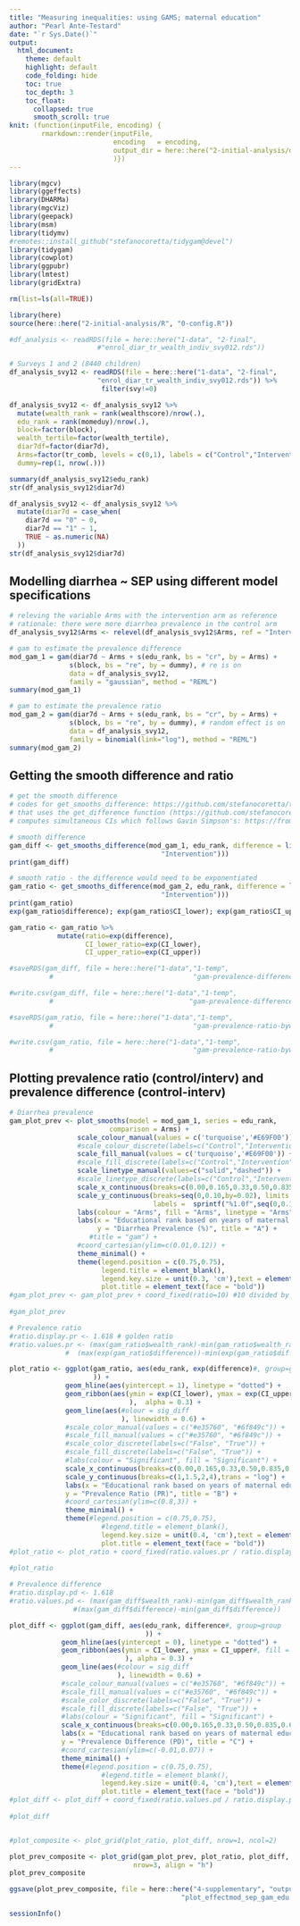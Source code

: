 ```yaml
---
title: "Measuring inequalities: using GAMS; maternal education"
author: "Pearl Ante-Testard"
date: "`r Sys.Date()`"
output: 
  html_document:
    theme: default
    highlight: default
    code_folding: hide
    toc: true
    toc_depth: 3
    toc_float:
      collapsed: true
      smooth_scroll: true
knit: (function(inputFile, encoding) {
        rmarkdown::render(inputFile, 
                          encoding   = encoding, 
                          output_dir = here::here("2-initial-analysis/output")
                          )})
---
```


```r
library(mgcv)
library(ggeffects)
library(DHARMa)
library(mgcViz)
library(geepack)
library(msm)
library(tidymv)
#remotes::install_github("stefanocoretta/tidygam@devel")
library(tidygam)
library(cowplot)
library(ggpubr)
library(lmtest)
library(gridExtra)

```

```r

rm(list=ls(all=TRUE))

```

```r

library(here)
source(here::here("2-initial-analysis/R", "0-config.R"))

```

```r

#df_analysis <- readRDS(file = here::here("1-data", "2-final",
                      #"enrol_diar_tr_wealth_indiv_svy012.rds"))

# Surveys 1 and 2 (8440 children)
df_analysis_svy12 <- readRDS(file = here::here("1-data", "2-final",
                      "enrol_diar_tr_wealth_indiv_svy012.rds")) %>%
                       filter(svy!=0)

```


```r

df_analysis_svy12 <- df_analysis_svy12 %>%
  mutate(wealth_rank = rank(wealthscore)/nrow(.),
  edu_rank = rank(momeduy)/nrow(.),
  block=factor(block),
  wealth_tertile=factor(wealth_tertile),
  diar7df=factor(diar7d),
  Arms=factor(tr_comb, levels = c(0,1), labels = c("Control","Intervention")),
  dummy=rep(1, nrow(.)))

summary(df_analysis_svy12$edu_rank)
str(df_analysis_svy12$diar7d)


```

```r

df_analysis_svy12 <- df_analysis_svy12 %>%
  mutate(diar7d = case_when(
    diar7d == "0" ~ 0,
    diar7d == "1" ~ 1,
    TRUE ~ as.numeric(NA)
  ))
str(df_analysis_svy12$diar7d)

```

## Modelling diarrhea ~ SEP using different model specifications

```r

# releving the variable Arms with the intervention arm as reference
# rationale: there were more diarrhea prevalence in the control arm
df_analysis_svy12$Arms <- relevel(df_analysis_svy12$Arms, ref = "Intervention")

# gam to estimate the prevalence difference
mod_gam_1 = gam(diar7d ~ Arms + s(edu_rank, bs = "cr", by = Arms) +
               s(block, bs = "re", by = dummy), # re is on
               data = df_analysis_svy12,
               family = "gaussian", method = "REML")
summary(mod_gam_1)

# gam to estimate the prevalence ratio
mod_gam_2 = gam(diar7d ~ Arms + s(edu_rank, bs = "cr", by = Arms) +
               s(block, bs = "re", by = dummy), # random effect is on
               data = df_analysis_svy12,
               family = binomial(link="log"), method = "REML")
summary(mod_gam_2)

```

## Getting the smooth difference and ratio

```r

# get the smooth difference
# codes for get_smooths_difference: https://github.com/stefanocoretta/tidymv/blob/main/R/plotting.R 
# that uses the get_difference function (https://github.com/stefanocoretta/tidymv/blob/main/R/imported-fun.R)
# computes simultaneous CIs which follows Gavin Simpson's: https://fromthebottomoftheheap.net/2016/12/15/simultaneous-interval-revisited/

# smooth difference
gam_diff <- get_smooths_difference(mod_gam_1, edu_rank, difference = list(Arms = c("Control",
                                      "Intervention")))
print(gam_diff)

# smooth ratio - the difference would need to be exponentiated
gam_ratio <- get_smooths_difference(mod_gam_2, edu_rank, difference = list(Arms = c("Control",
                                      "Intervention")))
print(gam_ratio)
exp(gam_ratio$difference); exp(gam_ratio$CI_lower); exp(gam_ratio$CI_upper)

gam_ratio <- gam_ratio %>%
            mutate(ratio=exp(difference),
                   CI_lower_ratio=exp(CI_lower),
                   CI_upper_ratio=exp(CI_upper))

#saveRDS(gam_diff, file = here::here("1-data","1-temp",
          #                                   "gam-prevalence-difference-bywealthrank.RDS"))

#write.csv(gam_diff, file = here::here("1-data","1-temp",
          #                                  "gam-prevalence-difference-bywealthrank.csv"))

#saveRDS(gam_ratio, file = here::here("1-data","1-temp",
          #                                   "gam-prevalence-ratio-bywealthrank.RDS"))

#write.csv(gam_ratio, file = here::here("1-data","1-temp",
          #                                   "gam-prevalence-ratio-bywealthrank.csv"))
```

## Plotting prevalence ratio (control/interv) and prevalence difference (control-interv)


```r

# Diarrhea prevalence
gam_plot_prev <- plot_smooths(model = mod_gam_1, series = edu_rank, 
                         comparison = Arms) +
                 scale_colour_manual(values = c('turquoise','#E69F00')) + 
                 #scale_colour_discrete(labels=c("Control","Intervention")) +
                 scale_fill_manual(values = c('turquoise','#E69F00')) + 
                 #scale_fill_discrete(labels=c("Control","Intervention")) + 
                 scale_linetype_manual(values=c("solid","dashed")) +
                 #scale_linetype_discrete(labels=c("Control","Intervention")) +
                 scale_x_continuous(breaks=c(0.00,0.165,0.33,0.50,0.835,0.67,1)) +
                 scale_y_continuous(breaks=seq(0,0.10,by=0.02), limits = c(0,0.10),
                                    labels =  sprintf("%1.0f",seq(0,0.10,by=0.02)*100)) +
                 labs(colour = "Arms", fill = "Arms", linetype = "Arms") +
                 labs(x = "Educational rank based on years of maternal education",
                      y = "Diarrhea Prevalence (%)", title = "A") +
                    #title = "gam") +
                 #coord_cartesian(ylim=c(0.01,0.12)) +
                 theme_minimal() +
                 theme(legend.position = c(0.75,0.75),
                       legend.title = element_blank(),
                       legend.key.size = unit(0.3, 'cm'),text = element_text(size=7.5),
                       plot.title = element_text(face = "bold")) 
#gam_plot_prev <- gam_plot_prev + coord_fixed(ratio=10) #10 divided by 1
                 
#gam_plot_prev

# Prevalence ratio
#ratio.display.pr <- 1.618 # golden ratio
#ratio.values.pr <- (max(gam_ratio$wealth_rank)-min(gam_ratio$wealth_rank))/
              #  (max(exp(gam_ratio$difference))-min(exp(gam_ratio$difference)))

plot_ratio <- ggplot(gam_ratio, aes(edu_rank, exp(difference)#, group=group
                     )) +
              geom_hline(aes(yintercept = 1), linetype = "dotted") + 
              geom_ribbon(aes(ymin = exp(CI_lower), ymax = exp(CI_upper)#, fill = sig_diff
                              ),  alpha = 0.3) +
              geom_line(aes(#olour = sig_diff
                            ), linewidth = 0.6) +
              #scale_color_manual(values = c("#e35760", "#6f849c")) +
              #scale_fill_manual(values = c("#e35760", "#6f849c")) +
              #scale_color_discrete(labels=c("False", "True")) +
              #scale_fill_discrete(labels=c("False", "True")) +
              #labs(colour = "Significant", fill = "Significant") +
              scale_x_continuous(breaks=c(0.00,0.165,0.33,0.50,0.835,0.67,1)) +
              scale_y_continuous(breaks=c(1,1.5,2,4),trans = "log") +
              labs(x = "Educational rank based on years of maternal education",
              y = "Prevalence Ratio (PR)", title = "B") +
              #coord_cartesian(ylim=c(0.8,3)) +
              theme_minimal() +
              theme(#legend.position = c(0.75,0.75),
                       #legend.title = element_blank(),
                       legend.key.size = unit(0.4, 'cm'),text = element_text(size=7.5),
                       plot.title = element_text(face = "bold")) 
#plot_ratio <- plot_ratio + coord_fixed(ratio.values.pr / ratio.display.pr)
              
#plot_ratio

# Prevalence difference
#ratio.display.pd <- 1.618
#ratio.values.pd <- (max(gam_diff$wealth_rank)-min(gam_diff$wealth_rank))/
                #(max(gam_diff$difference)-min(gam_diff$difference))

plot_diff <- ggplot(gam_diff, aes(edu_rank, difference#, group=group
                                  )) +
             geom_hline(aes(yintercept = 0), linetype = "dotted") + 
             geom_ribbon(aes(ymin = CI_lower, ymax = CI_upper#, fill = sig_diff
                             ), alpha = 0.3) +
             geom_line(aes(#colour = sig_diff
                           ), linewidth = 0.6) +
             #scale_colour_manual(values = c("#e35760", "#6f849c")) +
             #scale_fill_manual(values = c("#e35760", "#6f849c")) +
             #scale_color_discrete(labels=c("False", "True")) +
             #scale_fill_discrete(labels=c("False", "True")) +
             #labs(colour = "Significant", fill = "Significant") +
             scale_x_continuous(breaks=c(0.00,0.165,0.33,0.50,0.835,0.67,1)) +
             labs(x = "Educational rank based on years of maternal education",
             y = "Prevalence Difference (PD)", title = "C") +
             #coord_cartesian(ylim=c(-0.01,0.07)) +
             theme_minimal() +
             theme(#legend.position = c(0.75,0.75),
                       #legend.title = element_blank(),
                       legend.key.size = unit(0.4, 'cm'),text = element_text(size=7.5),
                       plot.title = element_text(face = "bold")) 
#plot_diff <- plot_diff + coord_fixed(ratio.values.pd / ratio.display.pd)
             
#plot_diff


#plot_composite <- plot_grid(plot_ratio, plot_diff, nrow=1, ncol=2)

plot_prev_composite <- plot_grid(gam_plot_prev, plot_ratio, plot_diff, 
                               nrow=3, align = "h") 
plot_prev_composite

```

```r

ggsave(plot_prev_composite, file = here::here("4-supplementary", "output",
                                           "plot_effectmod_sep_gam_edu.png"), height=6.5,width=4)
```

```r
sessionInfo()

```